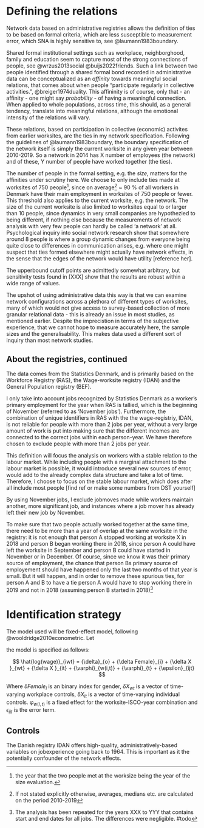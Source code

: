 <!--
```r
params_dt=data.frame(
            )
```

-->


# Defining the relations  


Network data based on administrative registries allows the definition of ties to be based on formal criteria, which are less susceptible to measurement error, which SNA is highly sensitive to, see @laumann1983boundary.  

<!-- is also very robust against systematic bias in measurement errors.  -->

Shared formal institutional settings such as workplace, neighborghood, family and education seem to capture most of the strong connections of people, see @wrzus2013social @buijs2022friends.   Such a link between two people identified through a shared formal bond recorded in administrative data can be conceptualized as an *affinity* towards meaningful social relations, that comes about when people "participate regularly in collective activities.",  @breiger1974duality. This affininity is of course, only that - an affinity - one might say *probability* - of having a meaningful connection. When applied to whole populations, across time, this should, as a general tendency, translate into meaningful  relations, although the emotional intensity of the relations will vary.

These relations, based on participation in collective (economic) activites from earlier worksites, are the ties in my network specification. Following the guidelines of @laumann1983boundary, the boundary specification of the network itself is simply the current worksite in any given year between 2010-2019. So a network in 2014 has X number of employees (the network) and of these, Y number of people have worked together (the ties).  

The number of people in the formal setting, e.g. the *size*, matters for the affinities under scrutiny here. We choose to only include ties made at worksites of 750 people^[the year that the two people met at the worksize being the year of the size evaluation.], since on average^[If not stated explicitly otherwise, averages, medians etc. are calculated on the period 2010-2019] ~ 90 % of all workers in Denmark have their main employment in worksites of 750 people or fewer. 
This threshold also applies to the current worksite, e.g. the network. The size of the current worksite is also limited to worksites equal to or larger than 10 people, since dynamics in very small companies are hypothezied to being different, if nothing else because the measurements of network analysis with very few people can hardly be called 'a network' at all. Psychological inquiry into social network research show that somewhere around 8 people is where a group dynamic changes from everyone being quite close to differences in communication arises, e.g. where one might suspect that ties formed elsewhere might actually have network effects, in the sense that the edges of the network would have utility [reference her]. 

The upperbound cutoff points are admittedly somewhat arbitrary, but sensitivity tests found in [XXX] show that the results are robust within a wide range of values.

The upshot of using administrative data this way is that we can examine network configurations across a plethora of different types of worksites, many of which would not give access to survey-based collection of more granular relational data - this is already an issue in most studies, as mentioned earlier.  Despite the imprecistion in terms of the subjective experience, that we cannot hope to measure accurately here, the sample sizes and the generalisability. This makes data used a different sort of inquiry than most network studies.


<!-- and there is likely to be quite a lot of bias in that selection process. -->



## About the registries, continued

The data comes from the Statistics Denmark, and is primarily based on the Workforce Registry (RAS), the Wage-worksite registry (IDAN) and the General Population registry (BEF). 

I only take into account jobs recognized by Statistics Denmark as a worker's primary employment for the year when RAS is tallied, which is the beginning of November (referred to as 'November jobs'). Furthermore, the combination of unique identifiers in RAS with the the wage-registriy, IDAN, is not reliable for people with more than 2 jobs per year, without a very large amount of work is put into making sure that the different incomes are connected to the correct jobs within each person-year. We have therefore chosen to exclude people with more than 2 jobs per year. 

This definition will focus the analysis on workers with a stable relation to the labour market. While including people with a marginal attachment to the labour market is possible, it would introduce several new sources of error, would add to the already complex data structure and take a lot of time. Therefore, I choose to focus on the stable labour market, which does after all include most people [find ref or make some numbers from DST yourself]

<!-- Not sure about the above - since we have all novprio jobs, does the ones without novprio #spm  -->

By using November jobs, I exclude jobmoves made while workers maintain another, more significant job, and instances where a job mover has already left their new job by November. 

To make sure that two people actually worked together at the same time, there need to be more than a year of overlap at the same worksite in the registry: it is not enough that person A stopped working at worksite X in 2018 and person B began working there in 2018, since person A could have left the worksite in September and person B could have started in November or in December. Of course, since we know it was their primary source of employment, the chance that person Bs primary source of employement should have happened only the last two months of that year is small. But it will happen, and in order to remove these spurious ties, for person A and B to have a tie person A would have to stop working there in 2019 and not in 2018 (assuming person B started in 2018)^[The analysis has been repeated for the years XXX to YYY that contains start and end dates for all jobs. The differences were negligible. #todo]







# Identification strategy

<!-- A key issue in terms of identification of effects on wages is of course that these shared formal institutional settings are not randomly assigned, and neither is the choice of which workplaces a person will go to - so if I move  -->


The model used will be fixed-effect model, following @wooldridge2010econometric. Let  

the model is specified as follows:


$$ \hat{log(wage)}_{iwt} = {\delta}_{o} + {\delta Female}_{i} + {\delta X }_{wt} + {\delta X }_{it} +  {\varphi}_{w(i,t)} + {\varphi}_{t} + {\epsilon}_{ijt} $$


Where ${\delta Female}_{i}$ is an binary index for gender, ${\delta X }_{wt}$ is a vector of time-varying workplace controls, ${\delta X }_{it}$ is a vector of time-varying individual controls.  ${\varphi}_{w(i,t)}$ is a fixed effect for the worksite-ISCO-year combination and ${\epsilon}_{ijt}$ is the error term.  


<!--
@Lasse : Er det rigtigt? Hvorfor har @tomaskovicdevey2015sweden year fixed effect med? 
-->


<!-- , ${\varphi}_{t}$ is a fixed effect for the year,  -->



## Controls

The Danish registry IDAN offers high-quality, administratively-based variables on jobexperience going back to 1964. This is important as it the potentially confounder of the network effects.







